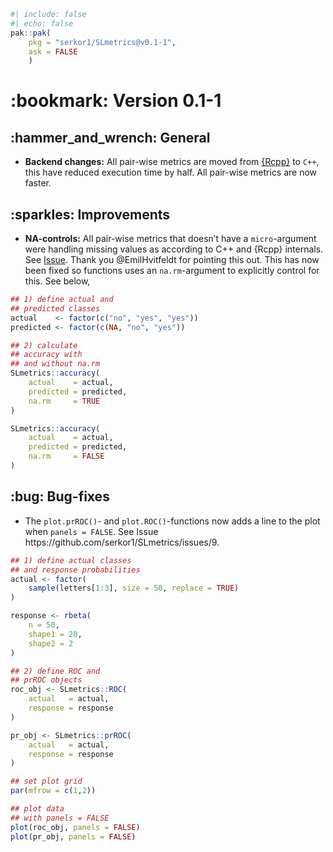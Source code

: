 ```r
#| include: false
#| echo: false
pak::pak(
    pkg = "serkor1/SLmetrics@v0.1-1", 
    ask = FALSE
    )
```

# :bookmark: Version 0.1-1

## :hammer_and_wrench: General

* **Backend changes:** All pair-wise metrics are moved from [{Rcpp}](https://github.com/RcppCore/Rcpp) to `C++`, this have reduced execution time by half. All pair-wise metrics are now faster.

## :sparkles: Improvements

* **NA-controls:** All pair-wise metrics that doesn't have a `micro`-argument were handling missing values as according to C++ and {Rcpp} internals. See [Issue](https://github.com/serkor1/SLmetrics/issues/8). Thank you @EmilHvitfeldt for pointing this out. This has now been fixed so functions uses an `na.rm`-argument to explicitly control for this. See below,

```r
## 1) define actual and
## predicted classes
actual    <- factor(c("no", "yes", "yes"))
predicted <- factor(c(NA, "no", "yes"))

## 2) calculate
## accuracy with
## and without na.rm
SLmetrics::accuracy(
    actual    = actual,
    predicted = predicted,
    na.rm     = TRUE
)

SLmetrics::accuracy(
    actual    = actual,
    predicted = predicted,
    na.rm     = FALSE
)
```

## :bug: Bug-fixes

* The `plot.prROC()`- and `plot.ROC()`-functions now adds a line to the plot when `panels = FALSE`. See Issue https://github.com/serkor1/SLmetrics/issues/9.

```r
## 1) define actual classes
## and response probabilities
actual <- factor(
    sample(letters[1:3], size = 50, replace = TRUE)
)

response <- rbeta(
    n = 50,
    shape1 = 20,
    shape2 = 2
)

## 2) define ROC and
## prROC objects
roc_obj <- SLmetrics::ROC(
    actual   = actual,
    response = response 
)

pr_obj <- SLmetrics::prROC(
    actual   = actual,
    response = response 
)
```

```r
## set plot grid
par(mfrow = c(1,2))

## plot data
## with panels = FALSE
plot(roc_obj, panels = FALSE)
plot(pr_obj, panels = FALSE)
```